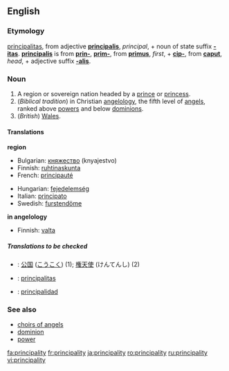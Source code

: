 ==English==

===Etymology===
{{L.}} [[principalitas]], from adjective '''[[principalis]]''', ''principal'', + noun of state suffix '''[[-itas]]'''.  '''[[principalis]]''' is from '''[[prin-]]''', '''[[prim-]]''', from '''[[primus]]''', ''first'', + '''[[cip-]]''', from '''[[caput]]''', ''head'', + adjective suffix '''[[-alis]]'''.

===Noun===
{{en-noun-reg-y|principalit|y}}

# A region or sovereign nation headed by a [[prince]] or [[princess]].
# (''Biblical tradition'') in Christian [[angelology]], the fifth level of [[angel]]s, ranked above [[power]]s and below [[dominion]]s.
# (''British'') [[Wales]].

====Translations====
'''region'''
{{top}}
*Bulgarian: [[княжество]] (knyajestvo) 
*Finnish: [[ruhtinaskunta]]
*French: [[principauté]]
{{mid}}
*Hungarian: [[fejedelemség]]
*Italian: [[principato]] {{m}}
*Swedish: [[furstendöme]]
{{bottom}}

'''in angelology'''
{{top}}
*Finnish: [[valta]]
{{mid}}
{{bottom}}

=====Translations to be checked=====
{{checktrans}}
*{{ttbc|Japanese}}: [[公国]] ([[こうこく]]) (1); [[権天使]] (けんてんし) (2)
*{{ttbc|Latin}}:  [[principalitas]] {{f}}
*{{ttbc|Spanish}}: [[principalidad]] {{f}}

===See also===
*[[choirs of angels]]
*[[dominion]]
*[[power]]

[[fa:principality]]
[[fr:principality]]
[[ja:principality]]
[[ro:principality]]
[[ru:principality]]
[[vi:principality]]